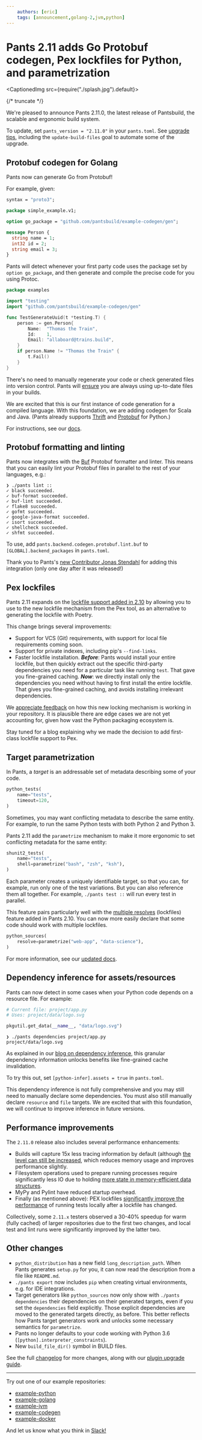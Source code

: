 ```yaml
---
    authors: [eric]
    tags: [announcement,golang-2,jvm,python]
---
```


# Pants 2.11 adds Go Protobuf codegen, Pex lockfiles for Python, and parametrization

<CaptionedImg src={require("./splash.jpg").default}></CaptionedImg>

{/* truncate */}

We're pleased to announce Pants 2.11.0, the latest release of Pantsbuild, the scalable and ergonomic build system.

To update, set `pants_version = "2.11.0"` in your `pants.toml`. See [upgrade tips](https://www.pantsbuild.org/docs/upgrade-tips), including the `update-build-files` goal to automate some of the upgrade.

## Protobuf codegen for Golang

Pants now can generate Go from Protobuf!

For example, given:

```protobuf
syntax = "proto3";

package simple_example.v1;

option go_package = "github.com/pantsbuild/example-codegen/gen";

message Person {
  string name = 1;
  int32 id = 2;
  string email = 3;
}
```

Pants will detect whenever your first party code uses the package set by `option go_package`, and then generate and compile the precise code for you using Protoc.

```go
package examples

import "testing"
import "github.com/pantsbuild/example-codegen/gen"

func TestGenerateUuid(t *testing.T) {
    person := gen.Person{
        Name:  "Thomas the Train",
        Id:    1,
        Email: "allaboard@trains.build",
    }
    if person.Name != "Thomas the Train" {
        t.Fail()
    }
}
```

There's no need to manually regenerate your code or check generated files into version control. Pants will [ensure](../2022-03-07-thrift-python/index.mdx) you are always using up-to-date files in your builds.

We are excited that this is our first instance of code generation for a compiled language. With this foundation, we are adding codegen for Scala and Java. (Pants already supports [Thrift](https://www.pantsbuild.org/docs/thrift-python) and [Protobuf](https://www.pantsbuild.org/docs/protobuf-python) for Python.)

For instructions, see our [docs](https://www.pantsbuild.org/v2.11/docs/protobuf-go).

## Protobuf formatting and linting

Pants now integrates with the [Buf](https://docs.buf.build/lint/overviewhttps://docs.buf.build/lint/overview) Protobuf formatter and linter. This means that you can easily lint your Protobuf files in parallel to the rest of your languages, e.g.:

```
❯ ./pants lint ::
✓ black succeeded.
✓ buf-format succeeded.
✓ buf-lint succeeded.
✓ flake8 succeeded.
✓ gofmt succeeded.
✓ google-java-format succeeded.
✓ isort succeeded.
✓ shellcheck succeeded.
✓ shfmt succeeded.
```

To use, add `pants.backend.codegen.protobuf.lint.buf` to `[GLOBAL].backend_packages` in `pants.toml`.

Thank you to Pants's [new Contributor Jonas Stendahl](https://groups.google.com/g/pants-devel/c/WRZanfHS_cs/m/yA0PhAr6AQAJ) for adding this integration (only one day after it was released!)

## Pex lockfiles

Pants 2.11 expands on the [lockfile support added in 2.10](../2022-03-23-introducing-pants-2-10/index.mdx) by allowing you to use to the new lockfile mechanism from the Pex tool, as an alternative to generating the lockfile with Poetry.

This change brings several improvements:

- Support for VCS (Git) requirements, with support for local file requirements coming soon.
- Support for private indexes, including pip's `--find-links`.
- Faster lockfile installation. _**Before**_: Pants would install your entire lockfile, but then quickly extract out the specific third-party dependencies you need for a particular task like running `test`. That gave you fine-grained caching. **_Now_**: we directly install only the dependencies you need without having to first install the entire lockfile. That gives you fine-grained caching, and avoids installing irrelevant dependencies.

We [appreciate feedback](https://www.pantsbuild.org/docs/getting-help) on how this new locking mechanism is working in your repository. It is plausible there are edge cases we are not yet accounting for, given how vast the Python packaging ecosystem is.

Stay tuned for a blog explaining why we made the decision to add first-class lockfile support to Pex.

## Target parametrization

In Pants, a _target_ is an addressable set of metadata describing some of your code.

```python
python_tests(
    name="tests",
    timeout=120,
)
```

Sometimes, you may want conflicting metadata to describe the same entity. For example, to run the same Python tests with both Python 2 and Python 3.

Pants 2.11 add the `parametrize` mechanism to make it more ergonomic to set conflicting metadata for the same entity:

```python
shunit2_tests(
    name="tests",
    shell=parametrize("bash", "zsh", "ksh"),
)
```

Each parameter creates a uniquely identifiable target, so that you can, for example, run only one of the test variations. But you can also reference them all together. For example, `./pants test ::` will run every test in parallel.

This feature pairs particularly well with the [multiple resolves](../2022-05-25-multiple-lockfiles-python/index.mdx) (lockfiles) feature added in Pants 2.10. You can now more easily declare that some code should work with multiple lockfiles.

```python
python_sources(
    resolve=parametrize("web-app", "data-science"),
)
```

For more information, see our [updated docs](https://www.pantsbuild.org/v2.11/docs/targets#parametrizing-targets).

## Dependency inference for assets/resources

Pants can now detect in some cases when your Python code depends on a resource file. For example:

```python
# Current file: project/app.py
# Uses: project/data/logo.svg

pkgutil.get_data(__name__, "data/logo.svg")
```

```
❯ ./pants dependencies project/app.py
project/data/logo.svg
```

As explained in our [blog on dependency inference](../2020-10-29-dependency-inference/index.mdx), this granular dependency information unlocks benefits like fine-grained cache invalidation.

To try this out, set `[python-infer].assets = true` in `pants.toml`.

This dependency inference is not fully comprehensive and you may still need to manually declare some dependencies. You must also still manually declare `resource` and `file` targets. We are excited that with this foundation, we will continue to improve inference in future versions.

## Performance improvements

The `2.11.0` release also includes several performance enhancements:

- Builds will capture 15x less tracing information by default (although [the level can still be increased](https://www.pantsbuild.org/v2.11/docs/reference-global#section-streaming-workunits-level), which reduces memory usage and improves performance slightly.
- Filesystem operations used to prepare running processes require significantly less IO due to holding [more state in memory-efficient data structures](https://github.com/pantsbuild/pants/issues/13112).
- MyPy and Pylint have reduced startup overhead.
- Finally (as mentioned above): PEX lockfiles [significantly improve the performance](https://github.com/pantsbuild/pants/pull/14944) of running tests locally after a lockfile has changed.

Collectively, some `2.11.x` testers observed a 30-40% speedup for warm (fully cached) of larger repositories due to the first two changes, and local test and lint runs were significantly improved by the latter two.

## Other changes

- `python_distribution` has a new field `long_description_path`. When Pants generates `setup.py` for you, it can now read the description from a file like `README.md`.
- `./pants export` now includes `pip` when creating virtual environments, e.g. for IDE integrations.
- Target generators like `python_sources` now only show with `./pants dependencies` their dependencies on their generated targets, even if you set the `dependencies` field explicitly. Those explicit dependencies are moved to the generated targets directly, as before. This better reflects how Pants target generators work and unlocks some necessary semantics for `parametrize`.
- Pants no longer defaults to your code working with Python 3.6 (`[python].interpreter_constraints`).
- New `build_file_dir()` symbol in BUILD files.

See the full [changelog](https://github.com/pantsbuild/pants/blob/main/src/python/pants/notes/2.11.x.md) for more changes, along with our [plugin upgrade guide](https://www.pantsbuild.org/docs/plugin-upgrade-guide).

---

Try out one of our example repositories:

- [example-python](https://github.com/pantsbuild/example-python)
- [example-golang](https://github.com/pantsbuild/example-golang)
- [example-jvm](https://github.com/pantsbuild/example-jvm)
- [example-codegen](https://github.com/pantsbuild/example-codegen)
- [example-docker](https://github.com/pantsbuild/example-docker)

And let us know what you think in [Slack!](https://www.pantsbuild.org/docs/getting-help)

